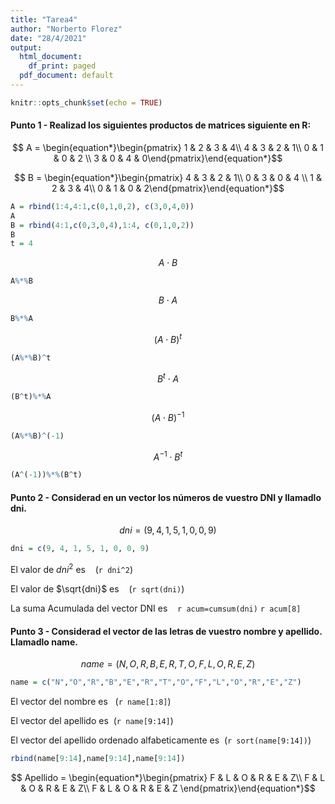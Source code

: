 ```yaml
---
title: "Tarea4"
author: "Norberto Florez"
date: "28/4/2021"
output:
  html_document:
    df_print: paged
  pdf_document: default
---
```


```r
knitr::opts_chunk$set(echo = TRUE)
```

#### Punto 1 - Realizad los siguientes productos de matrices siguiente en R:


$$ A = \begin{equation*}\begin{pmatrix} 1 & 2 & 3 & 4\\ 4 & 3 & 2 & 1\\ 0 & 1 & 0 & 2 
\\ 3 & 0 & 4 & 0\end{pmatrix}\end{equation*}$$

$$ B = \begin{equation*}\begin{pmatrix} 4 & 3 & 2 & 1\\ 0 & 3 & 0 & 4
\\ 1 & 2 & 3 & 4\\ 0 & 1 & 0 & 2\end{pmatrix}\end{equation*}$$

```r
A = rbind(1:4,4:1,c(0,1,0,2), c(3,0,4,0))
A
B = rbind(4:1,c(0,3,0,4),1:4, c(0,1,0,2))
B
t = 4
```

$$A \cdot B$$
```r
A%*%B
```
$$B \cdot A$$
```r
B%*%A

```

$$(A \cdot B)^{t}$$
```r
(A%*%B)^t

```


$$B^{t} \cdot A$$
```r
(B^t)%*%A

```

$$(A \cdot B)^{-1}$$
```r
(A%*%B)^(-1)

```

$$A^{-1} \cdot B^{t}$$
```r
(A^(-1))%*%(B^t)

```

#### Punto 2 - Considerad en un vector los números de vuestro DNI y llamadlo dni.

$$dni = (9, 4, 1, 5, 1, 0, 0, 9)$$
```r
dni = c(9, 4, 1, 5, 1, 0, 0, 9)
```


El valor de $dni^{2}$ es \ \ \ (`r dni^2`)

El valor de $\sqrt{dni}$ es \ \ \ (`r sqrt(dni)`)

La suma Acumulada del vector DNI es \ \ \ `r acum=cumsum(dni)` `r acum[8]`



#### Punto 3 - Considerad el vector de las letras de vuestro nombre y apellido. Llamadlo name.

$$name = (N,O,R,B,E,R,T,O,F,L,O,R,E,Z)$$
```r
name = c("N","O","R","B","E","R","T","O","F","L","O","R","E","Z")

```

El vector del nombre es \  (`r name[1:8]`)

El vector del apellido es \ (`r name[9:14]`)

El vector del apellido ordenado alfabeticamente es \ (`r sort(name[9:14])`)


```r
rbind(name[9:14],name[9:14],name[9:14])
```
$$ Apellido = \begin{equation*}\begin{pmatrix} F & L & O & R & E & Z\\ F & L & O & R & E & Z\\ F & L & O & R & E & Z 
\end{pmatrix}\end{equation*}$$

